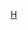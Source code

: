 {{Catnav|頁面分類|地理|国家|欧洲国家|德国|德國行政區劃}}
{{Catnav|頁面分類|地理|国家|按國家分類|各國行政區劃|德國行政區劃}}
{{Catnav|頁面分類|各種主題的頁面分類|按國家分類|各國行政區劃|德國行政區劃}}
{{Catnav|頁面分類|各種主題的頁面分類|按國家分類|各國地理|德國地理|德國行政區劃}}
{{Commons category|Hesse}}

[[Category:德国联邦州|H]]
